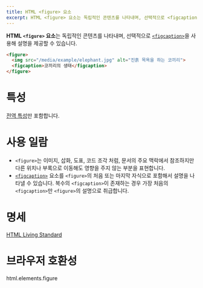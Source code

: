 ```yaml
---
title: HTML <figure> 요소
excerpt: HTML <figure> 요소는 독립적인 콘텐츠를 나타내며, 선택적으로 <figcaption>을 사용해 설명을 제공할 수 있습니다.
---
```


**HTML `<figure>` 요소**는 독립적인 콘텐츠를 나타내며, 선택적으로 [`<figcaption>`](./figcaption)을 사용해 설명을 제공할 수 있습니다.

```html
<figure>
  <img src="/media/example/elephant.jpg" alt="진흙 목욕을 하는 코끼리">
  <figcaption>코끼리의 생태</figcaption>
</figure>
```

# 특성

[전역 특성](/docs/Web/HTML/Global_attributes)만 포함합니다.

# 사용 일람

- `<figure>`는 이미지, 삽화, 도표, 코드 조각 처럼, 문서의 주요 맥락에서 참조하지만 다른 위치나 부록으로 이동해도 영향을 주지 않는 부분을 표현합니다.
- [`<figcaption>`](./figcaption) 요소를 `<figure>`의 처음 또는 마지막 자식으로 포함해서 설명을 나타낼 수 있습니다. 복수의 `<figcaption>`이 존재하는 경우 가장 처음의 `<figcaption>`만 `<figure>`의 설명으로 취급합니다.

# 명세

[HTML Living Standard](https://html.spec.whatwg.org/multipage/semantics.html#the-figure-element)

# 브라우저 호환성

<BrowserCompat>html.elements.figure</BrowserCompat>
